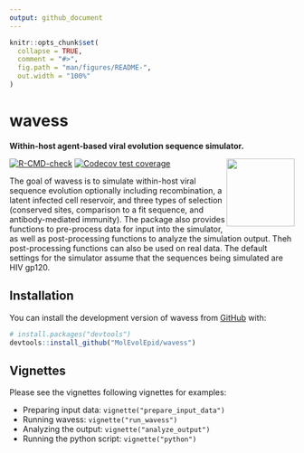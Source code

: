 ```yaml
---
output: github_document
---
```


<!-- README.md is generated from README.Rmd. Please edit that file -->

```r
knitr::opts_chunk$set(
  collapse = TRUE,
  comment = "#>",
  fig.path = "man/figures/README-",
  out.width = "100%"
)
```

# wavess

**Within-host agent-based viral evolution sequence simulator.**

<a href='https://github.com/MolEvolEpid/wavess/'><img src='man/figures/logo.png' align="right" height="120" /></a>


<!-- badges: start -->
[![R-CMD-check](https://github.com/MolEvolEpid/wavess/actions/workflows/R-CMD-check.yaml/badge.svg)](https://github.com/MolEvolEpid/wavess/actions/workflows/R-CMD-check.yaml)
[![Codecov test coverage](https://codecov.io/gh/MolEvolEpid/wavess/branch/main/graph/badge.svg)](https://app.codecov.io/gh/MolEvolEpid/wavess?branch=main)
<!-- badges: end -->

The goal of wavess is to simulate within-host viral sequence evolution
optionally including recombination, a latent infected cell reservoir,
and three types of selection (conserved sites, comparison to a fit sequence,
and antibody-mediated immunity).
The package also provides functions to pre-process data for input into the 
simulator, as well as post-processing functions to analyze the simulation output.
Theh post-processing functions can also be used on real data.
The default settings for the simulator assume that the sequences being simulated
are HIV gp120. 

## Installation

You can install the development version of wavess from [GitHub](https://github.com/) with:

``` r
# install.packages("devtools")
devtools::install_github("MolEvolEpid/wavess")
```

## Vignettes

Please see the vignettes following vignettes for examples:

- Preparing input data: `vignette("prepare_input_data")`
- Running wavess: `vignette("run_wavess")`
- Analyzing the output: `vignette("analyze_output")`
- Running the python script: `vignette("python")`

